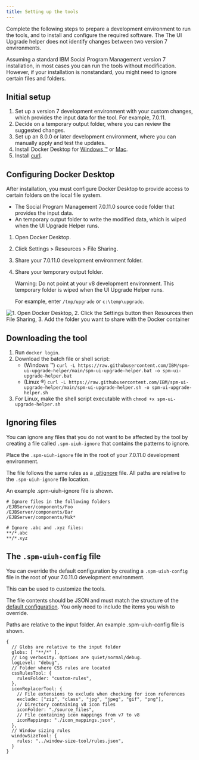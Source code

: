 ```yaml
---
title: Setting up the tools
---
```


Complete the following steps to prepare a development environment to run the tools, and to install and configure the required software. The The UI Upgrade helper does not identify changes between two version 7 environments.

Assuming a standard IBM Social Program Management version 7 installation, in most cases you can run the tools without modification. However, if your installation is nonstandard, you might need to ignore certain files and folders.

## Initial setup

1. Set up a version 7 development environment with your custom changes, which provides the input data for the tool. For example, 7.0.11. 
2. Decide on a temporary output folder, where you can review the suggested changes.
3. Set up an 8.0.0 or later development environment, where you can manually apply and test the updates.
4. Install Docker Desktop for [Windows ™️](https://docs.docker.com/docker-for-windows/install/) or [Mac](https://docs.docker.com/docker-for-mac/install/).
5. Install [curl](https://curl.se/download.html).

## Configuring Docker Desktop

After installation, you must configure Docker Desktop to provide access to certain folders on the local file system. 

- The Social Program Management 7.0.11.0 source code folder that provides the input data. 
- An temporary output folder to write the modified data, which is wiped when the UI Upgrade Helper runs.

1. Open Docker Desktop.
2. Click Settings > Resources > File Sharing.
3. Share your 7.0.11.0 development environment folder.
4. Share your temporary output folder.
   
    <InlineNotification>

    Warning: Do not point at your v8 development environment. This temporary folder is wiped when the UI Upgrade Helper runs.

    </InlineNotification>
    
   For example, enter `/tmp/upgrade` or `c:\temp\upgrade`.

![1. Open Docker Desktop, 2. Click the Settings button then Resources then File Sharing, 3. Add the folder you want to share with the Docker container](../../images/docker-volume-sharing.png "Docker volume sharing screenshot")

## Downloading the tool

1. Run `docker login`.
2. Download the batch file or shell script:
    - (Windows ™️) `curl -L https://raw.githubusercontent.com/IBM/spm-ui-upgrade-helper/main/spm-ui-upgrade-helper.bat -o spm-ui-upgrade-helper.bat` 
    - (Linux ®️) `curl -L https://raw.githubusercontent.com/IBM/spm-ui-upgrade-helper/main/spm-ui-upgrade-helper.sh -o spm-ui-upgrade-helper.sh` 
3. For Linux, make the shell script executable with `chmod +x spm-ui-upgrade-helper.sh`


## Ignoring files

You can ignore any files that you do not want to be affected by the tool by creating a file called `.spm-uiuh-ignore` that contains the patterns to ignore. 

Place the `.spm-uiuh-ignore` file in the root of your 7.0.11.0 development environment.

The file follows the same rules as a [.gitignore](http://git-scm.com/docs/gitignore) file. All paths are relative to the `.spm-uiuh-ignore` file location.

An example .spm-uiuh-ignore file is shown.

    # Ignore files in the following folders
    /EJBServer/components/Foo
    /EJBServer/components/Bar
    /EJBServer/components/Muk*

    # Ignore .abc and .xyz files:
    **/*.abc
    **/*.xyz


## The `.spm-uiuh-config` file 

You can override the default configuration by creating a `.spm-uiuh-config` file in the root of your 7.0.11.0 development environment.

This can be used to customize the tools.

The file contents should be JSON and must match the structure of the [default configuration](https://github.com/IBM/spm-ui-upgrade-helper/blob/main/packages/shared-utils/src/config.js). You only need to include the items you wish to override.

Paths are relative to the input folder. An example .spm-uiuh-config file is shown.

    {
      // Globs are relative to the input folder
      globs: [ "**/*" ],
      // Log verbosity. Options are quiet/normal/debug.
      logLevel: "debug",
      // Folder where CSS rules are located
      cssRulesTool: {
        rulesFolder: "custom-rules",
      },
      iconReplacerTool: {
        // File extensions to exclude when checking for icon references
        exclude: ["zip", "class", "jpg", "jpeg", "gif", "png"],
        // Directory containing v8 icon files
        iconFolder: "./source_files",
        // File containing icon mappings from v7 to v8
        iconMappings: "./icon_mappings.json",
      },
      // Window sizing rules
      windowSizeTool: {
        rules: "../window-size-tool/rules.json",
      }
    }

